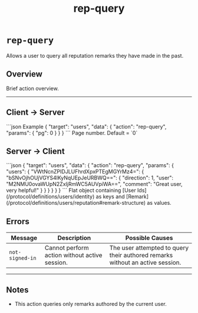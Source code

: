 ﻿---
title: "rep-query"
---


# `rep-query`

Allows a user to query all reputation remarks they have made in the past.

## Overview

Brief action overview.

---

## Client → Server

<SchemaExample path="/comms/users/rep-query.json">
```json Example
{
    "target": "users",
    "data": {
        "action": "rep-query",
        "params": {
            "pg": 0
        }
    }
}
```
</SchemaExample>

<ParamsList>
    <Param name="pg" type="integer">
        Page number. Default = `0`
    </Param>
</ParamsList>

## Server → Client

<SchemaExample path="/comms/users/rep-query-response.json">
```json
{
    "target": "users",
    "data": {
        "action": "rep-query",
        "params": {
        "users": {
            "VWtNcnZPIDJLUFhrdXpxPTEgMGYrMz4=": {
                "bSNvOjhOUjVGYS4lKyNqUEpJeURBWQ==": {
                    "direction": 1,
                    "user": "M2NMU0ovaWUpN2ZxIjRmWC5AUVpiWA==",
                    "comment": "Great user, very helpful!"
                    }
                }
            }
        }
    }
}
```
</SchemaExample>

<ParamsList>
    <Param body="users" type="object" required>
        Flat object containing [User Ids](/protocol/definitions/users/identity) as keys and
        [Remark](/protocol/definitions/users/reputation#remark-structure) as values.
    </Param>
</ParamsList>


## Errors

| Message         | Description                                   | Possible Causes                                                               |
|-----------------|-----------------------------------------------|-------------------------------------------------------------------------------|
| `not-signed-in` | Cannot perform action without active session. | The user attempted to query their authored remarks without an active session. |

---

## Notes

- This action queries only remarks authored by the current user.
